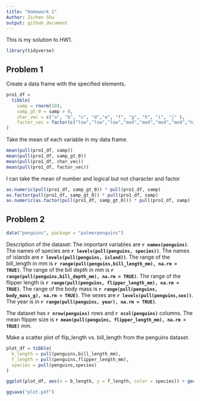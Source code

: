 ```yaml
---
title: "Homework 1"
Author: Zichen Shu
output: github_document
---
```


This is my solution to HW1.

```r
library(tidyverse)
```


## Problem 1

Create a data frame with the specified elements.

```r
pro1_df = 
  tibble(
    samp = rnorm(10),
    samp_gt_0 = samp > 0,
    char_vec = c("a", "b", "c", "d","e", "f", "g", "h", "i", "j" ),
    factor_vec = factor(c("low","low","low","mod","mod","mod","mod","high","high","high"))
)

```

Take the mean of each variable in my data frame.

```r
mean(pull(pro1_df, samp))
mean(pull(pro1_df, samp_gt_0))
mean(pull(pro1_df, char_vec))
mean(pull(pro1_df, factor_vec))
```
I can take the mean of number and logical but not character and factor

```r
as.numeric(pull(pro1_df, samp_gt_0)) * pull(pro1_df, samp)
as.factor(pull(pro1_df, samp_gt_0)) * pull(pro1_df, samp)
as.numeric(as.factor(pull(pro1_df, samp_gt_0))) * pull(pro1_df, samp)
```

## Problem 2

```r
data("penguins", package = "palmerpenguins")
```


Description of the dataset:
The important variables are **`r names(penguins)`**. The names of species are **`r levels(pull(penguins, species))`**. The names of islands are **`r levels(pull(penguins, island))`**. The range of the bill_length in mm is **`r range(pull(penguins,bill_length_mm), na.rm = TRUE)`**. The range of the bill depth in mm is **`r range(pull(penguins,bill_depth_mm), na.rm = TRUE)`**. The range of the flipper length is **`r range(pull(penguins, flipper_length_mm), na.rm = TRUE)`**. The range of the body mass is **`r range(pull(penguins, body_mass_g), na.rm = TRUE)`**. The sexes are **`r levels(pull(penguins,sex))`**. The year is in **`r range(pull(penguins, year), na.rm = TRUE)`**.

The dataset has **`r nrow(penguins)`** rows and **`r ncol(penguins)`** columns.
The mean flipper size is **`r mean(pull(penguins, flipper_length_mm), na.rm = TRUE)`** mm.

Make a scatter plot of flip_length vs. bill_length from the penguins dataset.

```r
plot_df = tibble(
  b_length = pull(penguins,bill_length_mm),
  f_length = pull(penguins,flipper_length_mm),
  species = pull(penguins,species)
)

ggplot(plot_df, aes(x = b_length, y = f_length, color = species)) + geom_point()

ggsave("plot.pdf")

```




